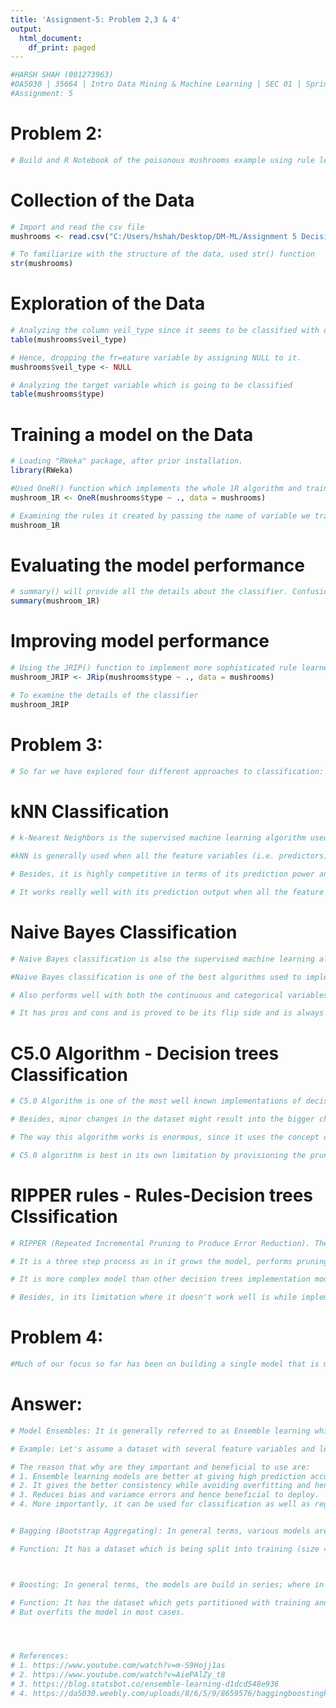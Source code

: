 ---
title: 'Assignment-5: Problem 2,3 & 4'
output:
  html_document:
    df_print: paged
---

```{r}

#HARSH SHAH (001273963)
#DA5030 | 35664 | Intro Data Mining & Machine Learning | SEC 01 | Spring 2018
#Assignment: 5 

```

# Problem 2:
```{r}
# Build and R Notebook of the poisonous mushrooms example using rule learners. Show each step and add appropriate documentation.

```


# Collection of the Data
```{r}
# Import and read the csv file
mushrooms <- read.csv("C:/Users/hshah/Desktop/DM-ML/Assignment 5 Decision Trees and Rules Classification/mushrooms.csv")

# To familiarize with the structure of the data, used str() function
str(mushrooms)

```

# Exploration of the Data 
```{r}
# Analyzing the column veil_type since it seems to be classified with only one class "partial". Besides, it does not vary accross the samples of the data and doesn't provide any meaning information that impact the prediction. 
table(mushrooms$veil_type) 

# Hence, dropping the fr=eature variable by assigning NULL to it. 
mushrooms$veil_type <- NULL

# Analyzing the target variable which is going to be classified
table(mushrooms$type)

```

# Training a model on the Data
```{r}
# Loading "RWeka" package, after prior installation.
library(RWeka)

#Used OneR() function which implements the whole 1R algorithm and trains using by passing the target variable against all the feature variables and the dataset to be used. "." means every feature variable present in the dataset. Since OneR() requires all the feature variables while constructing its rules to predict the types of class.
mushroom_1R <- OneR(mushrooms$type ~ ., data = mushrooms)

# Examining the rules it created by passing the name of variable we trained.
mushroom_1R

```

# Evaluating the model performance
```{r}
# summary() will provide all the details about the classifier. Confusion matrix is being entailed for the variable that used OneR() function to train the model algorithm
summary(mushroom_1R)

```

# Improving model performance
```{r}
# Using the JRIP() function to implement more sophisticated rule learner classification
mushroom_JRIP <- JRip(mushrooms$type ~ ., data = mushrooms)

# To examine the details of the classifier
mushroom_JRIP

```
# Problem 3: 
```{r}
# So far we have explored four different approaches to classification: kNN, Naive Bayes, C5.0 Decision Trees, and RIPPER Rules. Comment on the differences of the algorithms and when each is generally used. Provide examples of when they work well and when they do not work well. Add your comments to your R Notebook. Be specific and explicit; however, no code examples are needed.

```


# kNN Classification
```{r}
# k-Nearest Neighbors is the supervised machine learning algorithm used to predict the new cases in terms of "Classification" and "Regression". 

#kNN is generally used when all the feature variables (i.e. predictors) are continuous variable (i.e numeric in datatype). Since it is used based on the concept of evaluating the result or prediction on the basis of the specified value of k. Hence, the techniques used to derive to the output of, which are the cases whose feature variables are probably the closest are using of the euclidean distance, manhattan distance, and other distance calculating functions (used as per the requirements of the classifier). That inference will ensure the prediction classification and prediction regression using simple statistics of mode and mean respectively of the k closest neighbors. k chosen is usually the square root of the number of records of the whole dataset which will apparently ignore the overfit/underfit of the model

# Besides, it is highly competitive in terms of its prediction power and calculation time. Also, it is easy to interpret with its implementations towards building the algorithm.

# It works really well with its prediction output when all the feature variables of training data is completely normalized and has been in specific range scale as per its capacity to get normalize, but it is one of the important factor to take into consideration while before implementing the kNN algorithm.This will assure the prediction to be highly competitive since it will not influence the decision of the algorithm. Consquently, it becomes clear that the algorithm doesn't work well if implemented without evaluating the types of feature variables, or without normalizing the dataset and choosing the random value of k which could eventually result into the overfitted/underfitted model.

```

# Naive Bayes Classification
```{r}
# Naive Bayes classification is also the supervised machine learning algorithm used to predict the new cases in terms of "classification"

#Naive Bayes classification is one of the best algorithms used to implement the text classification/sentimental analysis as compared to the other algorithms. The power of this algorithm is based on the Bayes' theorm which eventually works on the posterior probability classification. It outperforms the classifiction even when working with large datasets 

# Also performs well with both the continuous and categorical variables, the continuous variable must be distributed normally though, in order to execute the implementation successfully without any bad influence in the prediction classifier.

# It has pros and cons and is proved to be its flip side and is always being decided and changes as per the changes in the dataset. Well, it performs better only when the data has all the independent feature variable because it priorly assumes all the feature variables to be independent while on the other side, on the real world problem it's next to impossible to believe that the data would be consisting all the feature variables as an independent. Hnece can't avoid not using it in that cases. Besides, in order to implement it with right class prediction it has to be assured with using the laplace estimation (i.e. corrects and adds up with its defined value to all the cells to ensure no zero frequency while implementing probability vlassifiation and it will eventually results into better prediction and hence apparently it not seems to be influencing the decision).

```
 
# C5.0 Algorithm - Decision trees Classification
```{r}
# C5.0 Algorithm is one of the most well known implementations of decision trees (Follows Divide-and-conquer rule classification). Well, there are many advantages and limitations of this algorithm in a real practice that are consdered as a factor and executed based on the situation. Since it performs well on most of the problems and better dealing with numeric as well as nominal features along with the missing data values. There are many limitation against it, which are considered as relatively minor and could be avoided. The algorithm might builds the model that doesn't work well with other training datasets due to overfit/underfit of the model; because it tries to build a model which might gives the highest accuracy for that specific dataset but not for others.

# Besides, minor changes in the dataset might result into the bigger changes in the decision logic; which proves to be risky to rely on that kind of model in a real world where this things keeps on happening and we had to be concise with building a model which runs robustly in with considering these changes.

# The way this algorithm works is enormous, since it uses the concept of information gain which eventually helps the model to build the branches (i.e. which feature variable should be taken first in consideration in order to result high accuracy) and entropy in terms of spliting the levels and it chooses the best split whenever required with respect to the feature variables.

# C5.0 algorithm is best in its own limitation by provisioning the pruning methodology (i.e. pre-pruning, post-pruning) which requires to be passed as an argument and helps building the model with some constraints and that apparently gains up the perfection of it and outputs high accuracy. On top of that, also try to identify the model, its sustaining cost at the result of giving as much error in a model which eventually results high accurate predictions in regard to that considerations. 

```

# RIPPER rules - Rules-Decision trees Clssification
```{r}
# RIPPER (Repeated Incremental Pruning to Produce Error Reduction). The name itself says it all. This algorithm has many advantages and limitations against it same as the C5.0. Well, this algorithm works on a very simple but organized format.

# It is a three step process as in it grows the model, performs pruning on it and then optimizing the output based on requirement. The first two parts kepps on running and building until the perfectly classified subset of data is being identified or until the algorithm runs out of attributes to split. 

# It is more complex model than other decision trees implementation models. Similar to the C5.0 algorithm, this model also uses the information gain to identify the next splitting attribute. The methid in which specific rules anre being passed it stops reducing the entropy and this entireset rules are optimized which eventually makes the model complex. 

# Besides, in its limitation where it doesn't work well is while implementing it with numeric feature variables. But on the other, good enough and efficient working with noisy dataset. 

```


# Problem 4:
```{r}
#Much of our focus so far has been on building a single model that is most accurate. In practice, data scientists often construct multiple models and then combine them into a single prediction model. This is referred to as a model assemble. Two common techniques for assembling assemble models are boosting and bagging. Do some research and define what model ensembles are, why they are important, and how boosting and bagging function in the construction of assemble models. Be detailed and provide references to your research.
```

# Answer:
```{r}
# Model Ensembles: It is generally referred to as Ensemble learning while training the model to predict the output. Simply, in genral terms several, individual models come together and bring forth the model that is more accurate c0mapred to the predictions of the individual learning models. 

# Example: Let's assume a dataset with several feature variables and lebels; using that as an input we train several machine learning algorithmic models like Decision trees, Logistic regression and Support Vector machines and that individually learning models gives an accuracy outputs of 75%, 60%, and 655 respectively. Hence, we cannot rely on either of the models with such opted accuracy and therefore we decide to improve the accuracy of the model that results in a better predictions. Which eventually comes by implementing the multiple individual learning models together and get the improved accurate predictions. To be specific, in terms of "classification" it takes voting method as an output criteria while in terms of "regression" it takes mean as its output criteria with respect to the specific changes required with the feature variable's parameters and lables to result continuous target regression value.

# The reason that why are they important and beneficial to use are:
# 1. Ensemble learning models are better at giving high prediction accuracy apparantly giving low error rates. Which proves that it is beneficial to use only when its worth extra training (i.e when it gives more accuracy than single learning model)
# 2. It gives the better consistency while avoiding overfitting and hence to be used in most such cases.
# 3. Reduces bias and variamce errors and hence beneficial to deploy. 
# 4. More importantly, it can be used for classification as well as regression.


# Bagging (Bootstrap Aggregating): In general terms, various models are built in parallel on various samples and then the various models of the same implemented algorithms vote to give the the final model, hence the prediction. To be specific, multiple models of the same learning algorithm trained with the subsets of dataset which is randomly picked from the training dataset and gets trained with their specific model and hence finally evaluates or aggregates the learning model in order to result final model with highly accurate predictions.

# Function: It has a dataset which is being split into training (size = n) and testing dataset.A training dataset is being selected randomly as a datapoints(i.e repetitions allowed) and put into the bags. To make it simple, it works on training and validation method as we executes it generally, but in a model ensemble bagging method, it tries to create randomly selected training datasets and learn the model against the validation dataset, and this cycle should be repeated until the selected point and on various subsets of the training and validation dataset it eventually gives prediction with highest number of votes (for classification) or using mean (for regression).



# Boosting: In general terms, the models are build in series; where in each successive model, the weights are adjusted based on the learning of previous model. 

# Function: It has the dataset which gets partitioned with training and validation dataset and then a model is being trained and then will keep repiting the cycle of testing the training model with the training dataset where it trains a model with the datapoints which are not being classified or being miclassified along with the rpitions of the datapoints in the next training of the model with the method of weighted adjusting on the previous learning models. This cyclecan be repeated as per the requirement but and tends to give high accuracy of prediction on the final trained model. 
# But overfits the model in most cases. 




# References:
# 1. https://www.youtube.com/watch?v=m-S9Hojj1as
# 2. https://www.youtube.com/watch?v=AiePAlZy_t8
# 3. https://blog.statsbot.co/ensemble-learning-d1dcd548e936
# 4. https://da5030.weebly.com/uploads/8/6/5/9/8659576/baggingboostingkelleher.pdf






```
